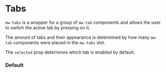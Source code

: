 
# Tabs

`mw-tabs` is a wrapper for a group of `mw-tab` components and allows the user to switch the active tab by pressing on it.

The amount of tabs and their appearance is determined by how many `mw-tab` components were placed in the `mw-tabs` slot.

The `selected` prop determines which tab is enabled by default.

<ArgsTable of="mw-tabs" />

### Default

<Canvas>
  <Story id="components-tabs--default" />
</Canvas>
